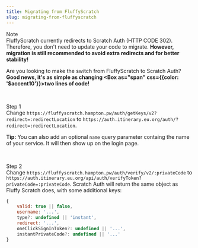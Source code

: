 ```yaml
---
title: Migrating from FluffyScratch
slug: migrating-from-fluffyscratch
---
```


<Badge>Note</Badge>
<br />
FluffyScratch currently redirects to Scratch Auth (HTTP CODE 302). Therefore, you don't need to update your code to migrate. **However, migration is still recommended to avoid extra redirects and for better stability!**

Are you looking to make the switch from FluffyScratch to Scratch Auth? **Good news, it's as simple as changing <Box as="span" css={{color: '$accent10'}}>two lines</Box> of code!**

<br />

<Badge variant="accent">Step 1</Badge>
<br />
Change `https://fluffyscratch.hampton.pw/auth/getKeys/v2?redirect=:redirectLocation` to `https://auth.itinerary.eu.org/auth/?redirect=:redirectLocation`.

**Tip:** You can also add an optional `name` query parameter containg the name of your service. It will then show up on the login page.

<br />

<Badge variant="accent">Step 2</Badge>
<br />
Change `https://fluffyscratch.hampton.pw/auth/verify/v2/:privateCode` to `https://auth.itinerary.eu.org/api/auth/verifyToken?privateCode=:privateCode`. Scratch Auth will return the same object as
Fluffy Scratch does, with some additional keys:

```js
{
    valid: true || false,
    username: '...',
    type?: undefined || 'instant',
    redirect: '...',
    oneClickSignInToken?: undefined || '...',
    instantPrivateCode?: undefined || '...'
}
```
